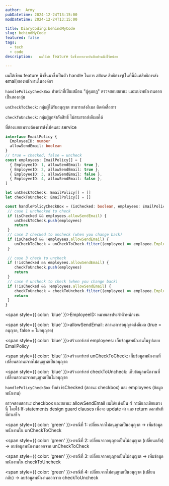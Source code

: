 ```yaml
---
author:  Army
pubDatetime: 2024-12-24T13:15:00
modDatetime: 2024-12-24T13:15:00

title: DiaryCoding:behindMyCode
slug: behindMyCode
featured: false
tags:
  - tech
  - code
description:   ผมได้ทำ feature นึงซึ่งอยากจะบันทึกส่วนนึงไว้หน่อย

---
```


ผมได้เขียน  feature นึงขึ้นมาซึ่งเป็นตัว handle ในการ allow สิทธิต่างๆ(ในที่นี้มีแค่สิทธิการส่ง email)ของพนักงานในองค์กร

`handlePolicyCheckBox`  ทำหน้าที่เป็นเสมือน  "ผู้คุมกฎ"  ตรวจสอบสถานะ  และแบ่งพนักงานออกเป็นสองกลุ่ม

`unCheckToCheck`: กลุ่มผู้ได้รับอนุญาต สามารถส่งอีเมล ติดต่อสื่อสาร

`checkToUncheck`: กลุ่มผู้ถูกจำกัดสิทธิ์ ไม่สามารถส่งอีเมลได้

ที่ต้องแยกเพราะต้องการส่งไปคนละ service

```typescript
interface EmailPolicy {
  EmployeeID: number
  allowSendEmail: boolean
}
// true = checked, false = uncheck
const employees: EmailPolicy[] = [
  { EmployeeID: 1, allowSendEmail: true },
  { EmployeeID: 2, allowSendEmail: true },
  { EmployeeID: 3, allowSendEmail: false },
  { EmployeeID: 4, allowSendEmail: false },
]

let unCheckToCheck: EmailPolicy[] = []
let checkToUncheck: EmailPolicy[] = []

const handlePolicyCheckBox = (isChecked: boolean, employees: EmailPolicy) => {
 // case 1 unchecked to check
 if (isChecked && employees.allowSendEmail) {
    unCheckToCheck.push(employees)
    return 
 }  
 // case 2 checked to uncheck (when you change back)
 if (isChecked && !employees.allowSendEmail) {
    unCheckToCheck = unCheckToCheck.filter((employee) => employee.EmployeeID !== employees.EmployeeID)
 }
 
 // case 3 check to uncheck
 if (!isChecked && employees.allowSendEmail) {
    checkToUncheck.push(employees)
    return 
 }
 // case 4 uncheck to check (when you change back)
 if (!isChecked && !employees.allowSendEmail) {
    checkToUncheck = checkToUncheck.filter((employee) => employee.EmployeeID !== employees.EmployeeID)
    return 
 }
}
```

<span style={{ color: 'blue' }}>EmployeeID:</span> หมายเลขประจำตัวพนักงาน

<span style={{ color: 'blue' }}>allowSendEmail:</span> สถานะการอนุญาตส่งอีเมล (true = อนุญาต, false = ไม่อนุญาต)

<span style={{ color: 'blue' }}>สร้างอาร์เรย์ employees:</span> เก็บข้อมูลพนักงานในรูปแบบ EmailPolicy

<span style={{ color: 'blue' }}>สร้างอาร์เรย์ unCheckToCheck:</span>  เก็บข้อมูลพนักงานที่เปลี่ยนสถานะจากไม่อนุญาตเป็นอนุญาต

<span style={{ color: 'blue' }}>สร้างอาร์เรย์ checkToUncheck:</span> เก็บข้อมูลพนักงานที่เปลี่ยนสถานะจากอนุญาตเป็นไม่อนุญาต

`handlePolicyCheckBox` รับค่า isChecked (สถานะ checkbox) และ employees (ข้อมูลพนักงาน)

ตรวจสอบสถานะ checkbox และสถานะ allowSendEmail  ผมได้แบ่งเป็น 4 กรณีและเขียนตรงนี้ โดยใช้ If-statements design guard clauses 
เพื่อจะ update ค่า และ return ออกทันทีที่ทำเสร็จ

<span style={{ color: 'green' }}>กรณีที่ 1:</span> เปลี่ยนจากไม่อนุญาตเป็นอนุญาต -> เพิ่มข้อมูลพนักงานใน unCheckToCheck

<span style={{ color: 'green' }}>กรณีที่ 2:</span> เปลี่ยนจากอนุญาตเป็นไม่อนุญาต (เปลี่ยนกลับ) -> ลบข้อมูลพนักงานออกจาก unCheckToCheck

<span style={{ color: 'green' }}>กรณีที่ 3:</span> เปลี่ยนจากอนุญาตเป็นไม่อนุญาต -> เพิ่มข้อมูลพนักงานใน checkToUncheck

<span style={{ color: 'green' }}>กรณีที่ 4:</span> เปลี่ยนจากไม่อนุญาตเป็นอนุญาต (เปลี่ยนกลับ) -> ลบข้อมูลพนักงานออกจาก checkToUncheck